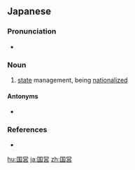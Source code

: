 ==Japanese==
{{ja-kanjitab|こく|えい|yomi=o}}

===Pronunciation===
* {{ja-pron|こくえい|y=o|acc=0|acc_ref=NHK}}

===Noun===
{{ja-noun|こくえい|kyu=國營}}

# [[state]] management, being [[nationalize]]d
#: {{ja-usex|国営メディア|こくえい メディア|the government-run media}}

====Antonyms====
* {{ja-r|私営|しえい}}

===References===
<references/>
* {{R:Shogakukan}}

[[hu:国営]]
[[ja:国営]]
[[zh:国営]]